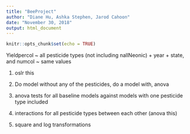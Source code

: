 ```yaml
---
title: "BeeProject"
author: "Diane Hu, Ashka Stephen, Jarod Cahoon"
date: "November 30, 2018"
output: html_document
---
```


```r
knitr::opts_chunk$set(echo = TRUE)
```

Yieldpercol ~ all pesticide types (not including nallNeonic) + year + state, and numcol ~ same values

1. oslr this

2. Do model without any of the pesticides, do a model with, anova

3. anova tests for all baseline models against models with one pesticide type included

4. interactions for all pesticide types between each other (anova this)

5. square and log transformations
